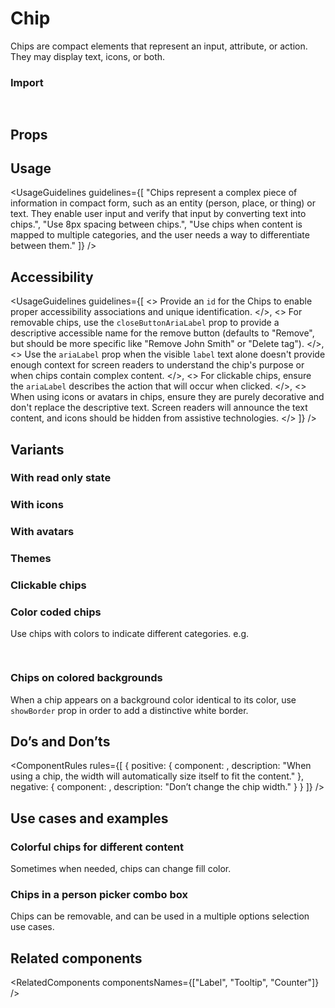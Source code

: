 
<Meta of={ChipsStories} />

# Chip

Chips are compact elements that represent an input, attribute, or action. They may display text, icons, or both.

<Canvas of={ChipsStories.Overview} />

### Import

```js
import { Chips } from "@vibe/core";
```

## Props

<PropsTable />

## Usage

<UsageGuidelines
  guidelines={[
    "Chips represent a complex piece of information in compact form, such as an entity (person, place, or thing) or text. They enable user input and verify that input by converting text into chips.",
    "Use 8px spacing between chips.",
    "Use chips when content is mapped to multiple categories, and the user needs a way to differentiate between them."
  ]}
/>

## Accessibility

<UsageGuidelines
  guidelines={[
    <>
      Provide an <code>id</code> for the Chips to enable proper accessibility associations and unique identification.
    </>,
    <>
      For removable chips, use the <code>closeButtonAriaLabel</code> prop to provide a descriptive accessible name for
      the remove button (defaults to "Remove", but should be more specific like "Remove John Smith" or "Delete tag").
    </>,
    <>
      Use the <code>ariaLabel</code> prop when the visible <code>label</code> text alone doesn't provide enough context
      for screen readers to understand the chip's purpose or when chips contain complex content.
    </>,
    <>
      For clickable chips, ensure the <code>ariaLabel</code> describes the action that will occur when clicked.
    </>,
    <>
      When using icons or avatars in chips, ensure they are purely decorative and don't replace the descriptive text.
      Screen readers will announce the text content, and icons should be hidden from assistive technologies.
    </>
  ]}
/>
<TipLabel />

## Variants

### With read only state

<Canvas of={ChipsStories.ChipsWithReadOnlyState} />

### With icons

<Canvas of={ChipsStories.ChipsWithIcons} />

### With avatars

<Canvas of={ChipsStories.ChipsWithAvatars} />

### Themes

<Canvas of={ChipsStories.Themes} />

### Clickable chips

<Canvas of={ChipsStories.Clickable} />

### Color coded chips

Use chips with colors to indicate different categories.
e.g.

```jsx
<Chips label="GRASS_GREEN" color="grass_green" />
```

<Canvas of={ChipsStories.ChipsPalette} />

### Chips on colored backgrounds

When a chip appears on a background color identical to its color, use `showBorder` prop in order to add a distinctive white border.

<Canvas of={ChipsStories.OnColor} />

## Do’s and Don’ts

<ComponentRules
  rules={[
    {
      positive: {
        component: <Chips label="Jason Tal" readOnly />,
        description: "When using a chip, the width will automatically size itself to fit the content."
      },
      negative: {
        component: <Chips label="This is a chip" className="monday-storybook-chips_chip-padding" readOnly />,
        description: "Don’t change the chip width."
      }
    }
  ]}
/>

## Use cases and examples

### Colorful chips for different content

Sometimes when needed, chips can change fill color.

<Canvas of={ChipsStories.ColorfulChipsForDifferentContent} />

### Chips in a person picker combo box

Chips can be removable, and can be used in a multiple options selection use cases.

<Canvas of={ChipsStories.ChipsInAPersonPickerComboBox} />

## Related components

<RelatedComponents componentsNames={["Label", "Tooltip", "Counter"]} />
